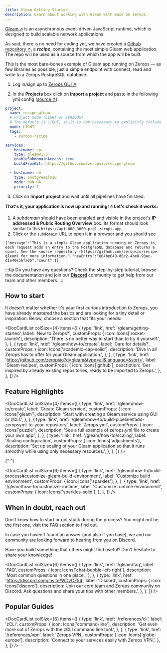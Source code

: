 ```yaml
---
title: Gleam Getting Started
description: Learn about working with Gleam with ease on Zerops.
---
```



[Gleam ↗](https://gleam.org/en) is an asynchronous event-driven JavaScript runtime, which is designed to build scalable network applications.

As said, there is no need for coding yet, we have created a [Github repository ↗](https://github.com/zeropsio/recipe-gleam), a **_recipe_**, containing the most simple Gleam web application. The repo will be used as a source from which the app will be built.

<CustomCard title="Feel free to deploy the recipe yourself" emoji="🚀">
  This is the most bare-bones example of Gleam app running on Zerops — as few libraries as possible,
  just a simple endpoint with connect, read and write to a Zerops PostgreSQL database.

  <DeployButton link="gleam" badgeWidth="200" />
</CustomCard>

1. Log in/sign up to [Zerops GUI ↗](https://app.zerops.io)


2. In the **Projects** box click on **Import a project** and paste in the following yml config ([source ↗](https://github.com/zeropsio/recipe-gleam/blob/main/zerops-project-import.yml)):

```yml
project:
  name: recipe-gleam
  # Project mode (LIGHT or SERIOUS)
  # The default is LIGHT, so it is not necessary to explicitly include it.
  mode: LIGHT
  tags:
    - zerops-recipe

services:
  - hostname: api
    type: gleam@1.5
    enableSubdomainAccess: true
    buildFromGit: https://github.com/zeropsio/recipe-gleam

  - hostname: db
    type: postgresql@16
    mode: NON_HA
    priority: 1
```

3. Click on **Import project** and wait until all pipelines have finished.

**That's it, your application is now up and running! :star: Let's check it works:**

1. A _subdomain_ should have been enabled and visible in the project's **IP addressed & Public Routing Overview** box. Its format should look similar to this `https://api-808-3000.prg1.zerops.app`.
2. Click or the `subdomain` URL to open it in a browser and you should see

```
{"message":"This is a simple Gleam application running on Zerops.io, each request adds an entry to the PostgreSQL database and returns a count. See the source repository (https://github.com/zeropsio/recipe-gleam) for more information.","newEntry":"e64be640-d6c2-4be8-93ac-d1e40e56fa06","count":1}
```

:::tip
Do you have any questions? Check the step-by-step tutorial, browse the documentation and join our **[Discord](https://discord.com/invite/WDvCZ54)** community to get help from our team and other members.
:::

## How to start

It doesn't matter whether it's your first curious introduction to Zerops, you have already mastered the basics and are looking for a tiny detail or inspiration. Below, choose a section that fits your needs:

<DocCardList
  colSize={4}
  items={[
    {
      type: 'link',
      href: '/gleam/getting-started',
      label: 'New to Zerops?',
      customProps: {
        icon: Icons['rocket-launch'],
        description: 'There is no better way to start than to try it yourself.',
      },
    },
    {
      type: 'link',
      href: '/gleam/how-to/create',
      label: 'Care for details?',
      customProps: {
        icon: Icons['academic-cap-solid'],
        description:
          'Dive in all Zerops has to offer for your Gleam application.',
      },
    },
    {
      type: 'link',
      href: 'https://github.com/zeropsio?q=gleam&type=all&language=&sort=',
      label: 'Gleam recipes',
      customProps: {
        icon: Icons['github'],
        description:
          'Get inspired by already existing repositories, ready to be imported to Zerops.',
      },
    },
  ]}
/>

## Feature Highlights

<DocCardList
  colSize={4}
  items={[
    {
      type: 'link',
      href: '/gleam/how-to/create',
      label: 'Create Gleam service',
      customProps: {
        icon: Icons['gleam'],
        description: 'Start with creating a Gleam service using GUI or zCLI.',
      },
    },
    {
      type: 'link',
      href: '/gleam/how-to/build-pipeline#add-zeropsyml-to-your-repository',
      label: 'Zerops.yml',
      customProps: {
        icon: Icons['puzzle'],
        description:
          'See a full example of zerops.yml file to create your own app.',
      },
    },
    {
      type: 'link',
      href: '/gleam/how-to/scaling',
      label: 'Scaling configuration',
      customProps: {
        icon: Icons['adjustments'],
        description:
          'Set up scaling of your Gleam application so that it runs smoothly while using only necessary resources.',
      },
    },
  ]}
/>

{" "}

<DocCardList
  colSize={6}
  items={[
    {
      type: 'link',
      href: '/gleam/how-to/build-process#customize-gleam-build-environment',
      label: 'Customize build environment',
      customProps: {
        icon: Icons['sparkles'],
      },
    },
    {
      type: 'link',
      href: '/gleam/how-to/customize-runtime',
      label: 'Customize runtime environment',
      customProps: {
        icon: Icons['sparkles-solid'],
      },
    },
  ]}
/>

## When in doubt, reach out

Don't know how to start or got stuck during the process? You might not be the first one, visit the FAQ section to find out.

In case you haven't found an answer (and also if you have), we and our community are looking forward to hearing from you on Discord.

Have you build something that others might find useful? Don't hesitate to share your knowledge!

<DocCardList
  colSize={6}
  items={[
    {
      type: 'link',
      href: '/gleam/faq',
      label: 'FAQ',
      customProps: {
        icon: Icons['chat-bubble-left-right'],
        description: 'Most common questions in one place.',
      },
    },
    {
      type: 'link',
      href: 'https://discord.com/invite/WDvCZ54',
      label: 'Discord',
      customProps: {
        icon: Icons['discord'],
        description:
          'Join our core team and Zerops community on Discord. Ask questions and share your tips with other members.',
      },
    },
  ]}
/>

## Popular Guides

<DocCardList
  colSize={6}
  items={[
    {
      type: 'link',
      href: '/references/cli',
      label: 'zCLI',
      customProps: {
        icon: Icons['command-line'],
        description:
          'Get even more out of Zerops with the zCLI command line tool.',
      },
    },
    {
      type: 'link',
      href: '/references/vpn',
      label: 'Zerops VPN',
      customProps: {
        icon: Icons['globe-europe'],
        description: 'Connect to your services easily with Zerops VPN.',
      },
    },
  ]}
/>
